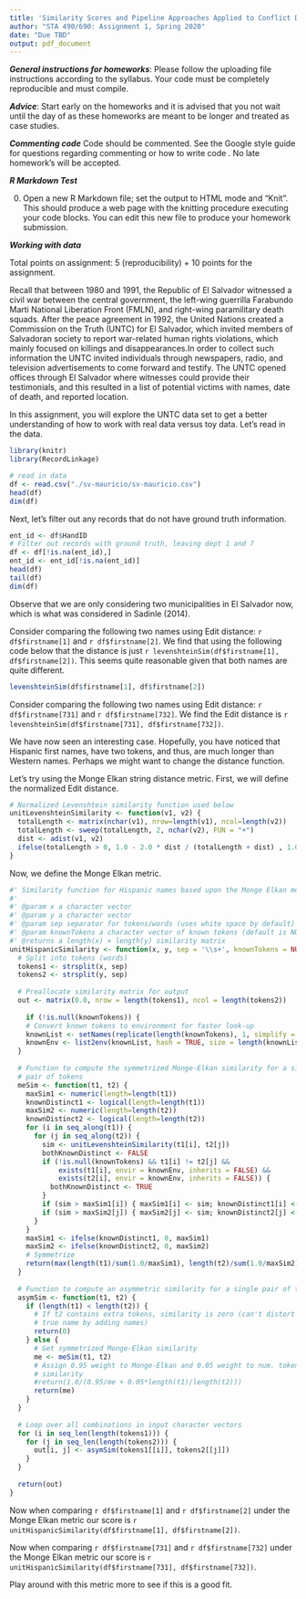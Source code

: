 ```yaml
---
title: 'Similarity Scores and Pipeline Approaches Applied to Conflict Data in El Salvador'
author: "STA 490/690: Assignment 1, Spring 2020"
date: "Due TBD"
output: pdf_document
---
```


***General instructions for homeworks***: Please follow the uploading file instructions according to the syllabus. Your code must be completely reproducible and must compile. 

***Advice***: Start early on the homeworks and it is advised that you not wait until the day of as these homeworks are meant to be longer and treated as case studies.

***Commenting code***
Code should be commented. See the Google style guide for questions regarding commenting or how to write 
code \url{https://google.github.io/styleguide/Rguide.xml}. No late homework's will be accepted.

***R Markdown Test***

0. Open a new R Markdown file; set the output to HTML mode and "Knit". This should produce a web page with the knitting procedure executing your code blocks. You can edit this new file to produce your homework submission.

***Working with data***

Total points on assignment: 5 (reproducibility) + 10 points for the assignment. 

Recall that between 1980 and 1991, the Republic of El Salvador witnessed a civil war between the central government, the left-wing guerrilla Farabundo Marti National Liberation Front (FMLN), and right-wing paramilitary death squads. After the peace agreement in 1992, the United Nations created a Commission on the Truth (UNTC) for El Salvador, which invited members of Salvadoran society to report war-related human rights violations, which mainly focused on killings and disappearances.In order to collect such information the UNTC invited individuals through newspapers, radio, and television advertisements to come forward and testify.  The UNTC opened offices through El Salvador where witnesses could provide their testimonials, and this resulted in a list of potential victims with names, date of death, and reported location.

In this assignment, you will explore the UNTC data set to get a better understanding of how to work with real data versus toy data. Let's read in the data. 

```r
library(knitr)
library(RecordLinkage)
```

```r
# read in data
df <- read.csv("./sv-mauricio/sv-mauricio.csv")
head(df)
dim(df)
```

Next, let's filter out any records that do not have ground truth information. 

```r
ent_id <- df$HandID
# Filter out records with ground truth, leaving dept 1 and 7
df <- df[!is.na(ent_id),]
ent_id <- ent_id[!is.na(ent_id)]
head(df)
tail(df)
dim(df)
```

Observe that we are only considering two municipalities in El Salvador now, which is what was considered in Sadinle (2014). 


\section*{Task 1}
\textbf{Consider the similarity of first name and last name. What type of distance metric would you use for this data set and why?}

Consider comparing the following two names using Edit distance: `r df$firstname[1]` and `r df$firstname[2]`. We find that using the following code below that the distance is just `r levenshteinSim(df$firstname[1], df$firstname[2])`. This seems quite reasonable given that both names are quite different.

```r
levenshteinSim(df$firstname[1], df$firstname[2])
```

Consider comparing the following two names using Edit distance: `r df$firstname[731]` and `r df$firstname[732]`.
We find the Edit distance is `r levenshteinSim(df$firstname[731], df$firstname[732])`.

We have now seen an interesting case. Hopefully, you have noticed that Hispanic first names, have two tokens, and thus, are much longer than Western names. Perhaps we might want to change the distance function. 

Let's try using the Monge Elkan string distance metric. First, we will define the normalized Edit distance. 

```r
# Normalized Levenshtein similarity function used below
unitLevenshteinSimilarity <- function(v1, v2) {
  totalLength <- matrix(nchar(v1), nrow=length(v1), ncol=length(v2))
  totalLength <- sweep(totalLength, 2, nchar(v2), FUN = "+")
  dist <- adist(v1, v2)
  ifelse(totalLength > 0, 1.0 - 2.0 * dist / (totalLength + dist) , 1.0)
}
```


Now, we define the Monge Elkan metric.

```r
#' Similarity function for Hispanic names based upon the Monge Elkan metric
#'
#' @param x a character vector
#' @param y a character vector
#' @param sep separator for tokens/words (uses white space by default)
#' @param knownTokens a character vector of known tokens (default is NULL)
#' @returns a length(x) × length(y) similarity matrix
unitHispanicSimilarity <- function(x, y, sep = '\\s+', knownTokens = NULL) {
  # Split into tokens (words)
  tokens1 <- strsplit(x, sep)
  tokens2 <- strsplit(y, sep)
  
  # Preallocate similarity matrix for output
  out <- matrix(0.0, nrow = length(tokens1), ncol = length(tokens2))
  
    if (!is.null(knownTokens)) {
    # Convert known tokens to environment for faster look-up
    knownList <- setNames(replicate(length(knownTokens), 1, simplify = FALSE), knownTokens)
    knownEnv <- list2env(knownList, hash = TRUE, size = length(knownList))
  }
  
  # Function to compute the symmetrized Monge-Elkan similarity for a single 
  # pair of tokens
  meSim <- function(t1, t2) {
    maxSim1 <- numeric(length=length(t1))
    knownDistinct1 <- logical(length=length(t1))
    maxSim2 <- numeric(length=length(t2))
    knownDistinct2 <- logical(length=length(t2))
    for (i in seq_along(t1)) {
      for (j in seq_along(t2)) {
        sim <- unitLevenshteinSimilarity(t1[i], t2[j])
        bothKnownDistinct <- FALSE
        if (!is.null(knownTokens) && t1[i] != t2[j] &&
            exists(t1[i], envir = knownEnv, inherits = FALSE) && 
            exists(t2[i], envir = knownEnv, inherits = FALSE)) {
          bothKnownDistinct <- TRUE
        }
        if (sim > maxSim1[i]) { maxSim1[i] <- sim; knownDistinct1[i] <- bothKnownDistinct }
        if (sim > maxSim2[j]) { maxSim2[j] <- sim; knownDistinct2[j] <- bothKnownDistinct }
      }
    }
    maxSim1 <- ifelse(knownDistinct1, 0, maxSim1)
    maxSim2 <- ifelse(knownDistinct2, 0, maxSim2)
    # Symmetrize
    return(max(length(t1)/sum(1.0/maxSim1), length(t2)/sum(1.0/maxSim2)))
  }
  
  # Function to compute an asymmetric similarity for a single pair of tokens 
  asymSim <- function(t1, t2) {
    if (length(t1) < length(t2)) {
      # If t2 contains extra tokens, similarity is zero (can't distort 
      # true name by adding names)
      return(0)
    } else {
      # Get symmetrized Monge-Elkan similarity
      me <- meSim(t1, t2)
      # Assign 0.95 weight to Monge-Elkan and 0.05 weight to num. tokens 
      # similarity
      #return(1.0/(0.95/me + 0.05*length(t1)/length(t2)))
      return(me)
    }
  }
  
  # Loop over all combinations in input character vectors
  for (i in seq_len(length(tokens1))) {
    for (j in seq_len(length(tokens2))) {
      out[i, j] <- asymSim(tokens1[[i]], tokens2[[j]])
    }
  }
  
  return(out)
}
```

Now when comparing `r df$firstname[1]` and `r df$firstname[2]` under the Monge Elkan metric our score is
`r unitHispanicSimilarity(df$firstname[1], df$firstname[2])`. 

Now when comparing `r df$firstname[731]` and `r df$firstname[732]` under the Monge Elkan metric our score is
`r unitHispanicSimilarity(df$firstname[731], df$firstname[732])`. 

Play around with this metric more to see if this is a good fit.

\section*{Task 2}

\textbf{How does exact matching work on this data set? What about off by one matching? Be sure to provide the precision and recall.}

\section*{Task 3}

\textbf{How would you build a decision rule for matches/non-matches based upon scoring rules. What would your scoring rule be? Write this up as an algorithm.}

\section*{Task 4}

\textbf{Code up your algorithm in Task 3 and provide the precision and recall. Did your method do better or worse than exact matching?}


\section*{Task 5}

\textbf{Give insights into how you might be able to improve deterministic approaches moving forward if you re-did your analysis. What advice would you give to a new member that is just joining the project after working on this project (assume that they have just joined your team and your job is to bring them up to speed).}


